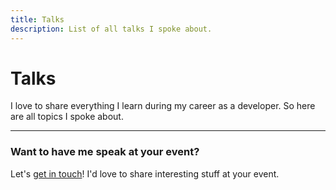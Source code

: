 ```yaml
---
title: Talks
description: List of all talks I spoke about.
---
```



<SpeakerHeader />

# Talks

I love to share everything I learn during my career as a developer. So here are all topics I spoke about.

<Talks />

---

### Want to have me speak at your event?

Let's [get in touch](mailto:glenn@glennreyes.com)! I'd love to share interesting stuff at your event.
